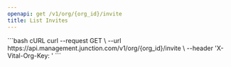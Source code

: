 ```yaml
---
openapi: get /v1/org/{org_id}/invite
title: List Invites
---
```



<OrgManagementAPI />


<RequestExample>
```bash cURL
curl --request GET \
  --url https://api.management.junction.com/v1/org/{org_id}/invite \
  --header 'X-Vital-Org-Key: <api-key>'
```
</RequestExample>
